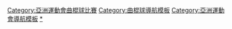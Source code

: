 {{Navbox
|name = 亞洲運動會曲棍球比賽
|title = [[亞洲運動會曲棍球比賽]]
|state = {{{state|autocollapse}}}
|imageleft = [[Image:Field hockey pictogram.svg|50px]]
|liststyle = padding-right:50px
|bodyclass = hlist
|list1 = 
* [[1958年亞洲運動會曲棍球比賽|1958]]
* [[1962年亞洲運動會曲棍球比賽|1962]]
* [[1966年亞洲運動會曲棍球比賽|1966]]
* [[1970年亞洲運動會曲棍球比賽|1970]]
* [[1974年亞洲運動會曲棍球比賽|1974]]
* [[1978年亞洲運動會曲棍球比賽|1978]]
* [[1982年亞洲運動會曲棍球比賽|1982]]
* [[1986年亞洲運動會曲棍球比賽|1986]]
* [[1990年亞洲運動會曲棍球比賽|1990]]
* [[1994年亞洲運動會曲棍球比賽|1994]]
* [[1998年亞洲運動會曲棍球比賽|1998]]
* [[2002年亞洲運動會曲棍球比賽|2002]]
* [[2006年亞洲運動會曲棍球比賽|2006]]
* [[2010年亞洲運動會曲棍球比賽|2010]]
* [[2014年亞洲運動會曲棍球比賽|2014]]
* [[2018年亞洲運動會曲棍球比賽|2018]]
}}<includeonly>[[Category:亞洲運動會曲棍球比賽]]</includeonly><noinclude>
[[Category:曲棍球導航模板]]
[[Category:亞洲運動會導航模板]]
[[Category:亞洲運動會曲棍球比賽|*]]
</noinclude>
